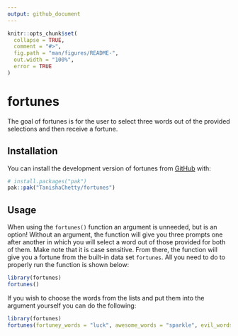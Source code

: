 ```yaml
---
output: github_document
---
```


<!-- README.md is generated from README.Rmd. Please edit that file -->

```r
knitr::opts_chunk$set(
  collapse = TRUE,
  comment = "#>",
  fig.path = "man/figures/README-",
  out.width = "100%",
  error = TRUE
)
```

# fortunes

<!-- badges: start -->
<!-- badges: end -->

The goal of fortunes is for the user to select three words out of the provided selections and then receive a fortune. 

## Installation

You can install the development version of fortunes from [GitHub](https://github.com/) with:

``` r
# install.packages("pak")
pak::pak("TanishaChetty/fortunes")
```

## Usage

When using the `fortunes()` function an argument is unneeded, but is an option! Without an argument, the function will give you three prompts one after another in which you will select a word out of those provided for both of them. Make note that it is case sensitive. From there, the function will give you a fortune from the built-in data set `fortunes`. All you need to do to properly run the function is shown below:

```r
library(fortunes)
fortunes()
```

If you wish to choose the words from the lists and put them into the argument yourself you can do the following:

```r
library(fortunes)
fortunes(fortuney_words = "luck", awesome_words = "sparkle", evil_words = "brimstone")
```

